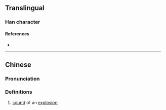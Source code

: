 {{character info}}
==Translingual==

===Han character===
{{Han char|rn=86|rad=火|as=06|sn=10|four=93800|canj=FDY|ids=⿰火朴}}

====References====
* {{Han ref|kx=0671.030|dkj=19021|hdz=32199.020|uh=70DE|ud=28894|bh=D273|bd=53875}}

----

==Chinese==
{{zh-forms}}

===Pronunciation===
{{zh-pron
|m=pò
|c=pok3
|mc=y
|oc=y
|ma=
|cat=n
}}

===Definitions===
{{zh-hanzi}}

# [[sound]] of an [[explosion]]